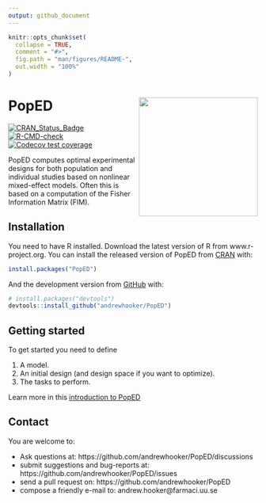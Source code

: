 ```yaml
---
output: github_document
---
```


<!-- README.md is generated from README.Rmd. Please edit that file -->

```r
knitr::opts_chunk$set(
  collapse = TRUE,
  comment = "#>",
  fig.path = "man/figures/README-",
  out.width = "100%"
)
```

# PopED <img src="man/figures/logo.png" align="right" alt="" width="240" />
<!-- badges: start -->
[![CRAN_Status_Badge](https://www.r-pkg.org/badges/version/PopED)](https://CRAN.R-project.org/package=PopED)
[![R-CMD-check](https://github.com/andrewhooker/PopED/actions/workflows/R-CMD-check.yaml/badge.svg)](https://github.com/andrewhooker/PopED/actions/workflows/R-CMD-check.yaml)
[![Codecov test coverage](https://codecov.io/gh/andrewhooker/PopED/graph/badge.svg)](https://app.codecov.io/gh/andrewhooker/PopED)
<!-- badges: end -->

PopED computes optimal experimental designs for both population 
and individual studies based on nonlinear mixed-effect models. 
Often this is based on a computation of the Fisher Information Matrix (FIM). 

## Installation

You need to have R installed.  Download the latest version of R from www.r-project.org.
You can install the released version of PopED from [CRAN](https://CRAN.R-project.org) with:

``` r
install.packages("PopED")
```

And the development version from [GitHub](https://github.com/) with:

``` r
# install.packages("devtools")
devtools::install_github("andrewhooker/PopED")
```
## Getting started

To get started you need to define 

1. A model.
2. An initial design (and design space if you want to optimize). 
3. The tasks to perform. 

Learn more in this [introduction to PopED](https://andrewhooker.github.io/PopED/articles/intro-poped.html)

## Contact

You are welcome to:

* Ask questions at: https://github.com/andrewhooker/PopED/discussions
* submit suggestions and bug-reports at: https://github.com/andrewhooker/PopED/issues 
* send a pull request on: https://github.com/andrewhooker/PopED
* compose a friendly e-mail to: andrew.hooker@farmaci.uu.se 


